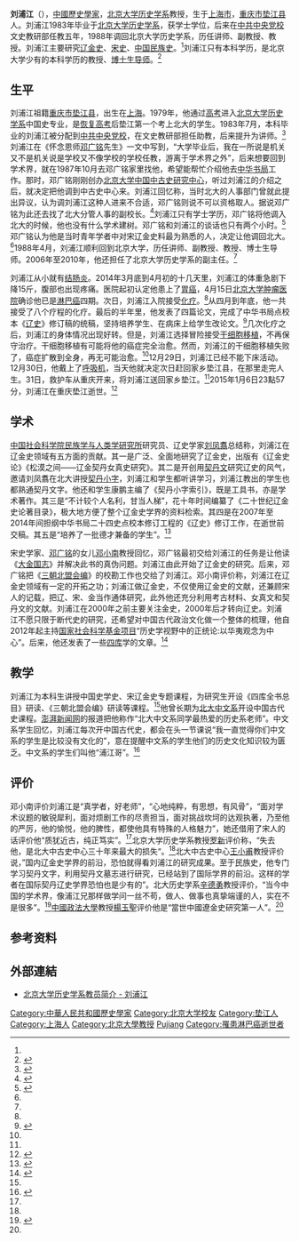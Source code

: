{{Infobox person
| name                      = 刘浦江
| image                     = Liu Pujiang.jpg
| image_size                = 250
| alt                       = <!-- 圖像替代 -->
| caption                   = <!-- 圖像描述 -->
| birth_date                = 1961年8月
| birth_place               = [[上海市|上海市]]
| death_date                = 2015年1月6日（53歲）
| death_place               = [[重庆市|重庆市]][[垫江县|垫江县]]
| death_cause               = 癌症
| nationality               = {{PRC}}
| ethnicity                 = 汉族
| education                 = 学士
| alma_mater                = [[北京大学|北京大学]][[北京大学历史学系|历史学系]]
| occupation                = 辽金史学家，北京大学历史学系教授
| home_town                 = [[重庆市|重庆市]][[垫江县|垫江县]]
| spouse                    = 张文<ref name=cw>{{cite news|title=“中国辽金史研究第一人”刘浦江走了 本科学历的他在北大当博导|url=http://www.sc.xinhuanet.com/content/2015-01/09/c_1113935622.htm|accessdate=2015-01-12|newspaper=成都晚报|date=2015-01-09|deadurl=yes|archiveurl=https://web.archive.org/web/20150112171926/http://www.sc.xinhuanet.com/content/2015-01/09/c_1113935622.htm|archivedate=2015-01-12}}</ref>
}}
'''刘浦江'''（{{bd|1961年|8月|2015年|1月6日||}}），[[中國|中國]][[歷史學家|歷史學家]]，[[北京大学|北京大学]][[北京大学历史学系|历史学系]]教授，生于[[上海市|上海市]]，[[重庆市|重庆市]][[垫江县|垫江县]]人。刘浦江1983年毕业于[[北京大学|北京大学]][[北京大学历史学系|历史学系]]，获学士学位，后来在[[中共中央党校|中共中央党校]]文史教研部任教五年，1988年调回北京大学历史学系，历任讲师、副教授、教授。刘浦江主要研究[[辽朝|辽]][[金朝|金史]]、[[宋朝|宋史]]、[[中国民族史|中国民族史]]。<ref name=jl/>刘浦江只有本科学历，是北京大学少有的本科学历的教授、[[博士生导师|博士生导师]]。<ref name=gm>{{cite news|title=追记北大历史系教授刘浦江：真学者 好老师|url=http://news.xinhuanet.com/edu/2015-01-08/c_127368629.htm|accessdate=2015-01-12|newspaper=光明日报|date=2015-01-08|archive-date=2015-01-12|archive-url=https://web.archive.org/web/20150112182541/http://news.xinhuanet.com/edu/2015-01-08/c_127368629.htm|dead-url=no}}</ref>

== 生平 ==
刘浦江祖籍[[重庆市|重庆市]][[垫江县|垫江县]]，出生在[[上海|上海]]。1979年，他通过[[普通高等學校招生全國統一考試|高考]]进入[[北京大学|北京大学]][[北京大学历史学系|历史学系]]中国史专业，是[[恢复高考|恢复高考]]后垫江第一个考上北大的学生。1983年7月，本科毕业的刘浦江被分配到[[中共中央党校|中共中央党校]]，在文史教研部担任助教，后来提升为讲师。<ref name=jl>{{cite web|title=刘浦江|url=http://www.hist.pku.edu.cn/faculty/ACH/liupj.htm|work=北京大学历史学系教员简介|publisher=北京大学历史学系|accessdate=2015-01-12|deadurl=yes|archiveurl=https://web.archive.org/web/20141226015722/http://www.hist.pku.edu.cn/faculty/ACH/liupj.htm|archivedate=2014-12-26}}</ref>刘浦江在《怀念恩师[[邓广铭|邓广铭]]先生》一文中写到，“大学毕业后，我在一所说是机关又不是机关说是学校又不像学校的学校任教，游离于学术界之外”，后来想要回到学术界，就在1987年10月去邓广铭家里找他，希望能帮忙介绍他去[[中华书局|中华书局]]工作。那时，邓广铭刚刚创办[[北京大学中国中古史研究中心|北京大学中国中古史研究中心]]，听过刘浦江的介绍之后，就决定把他调到中古史中心来。刘浦江回忆称，当时北大的人事部门曾就此提出异议，认为调刘浦江这种人进来不合适，邓广铭则说不可以资格取人。据说邓广铭为此还去找了北大分管人事的副校长。<ref name=hn>{{cite news|author=刘浦江|title=怀念恩师邓广铭先生|url=http://www.21ccom.net/articles/history/xiandai/20150107118634_all.html|accessdate=2015-01-12|newspaper=中华读书报|date=2007-04-11|publisher=[[共识网|共识网]]|archiveurl=https://web.archive.org/web/20150112171629/http://www.21ccom.net/articles/history/xiandai/20150107118634_all.html|archivedate=2015-01-12|deadurl=yes}}</ref>刘浦江只有学士学历，邓广铭将他调入北大的时候，他也没有什么学术建树。邓广铭和刘浦江的谈话也只有两个小时。<ref name=pkun>{{cite news|title=【燕园学人】他用生命来著辽金史——记北京大学历史学系刘浦江教授|url=http://pkunews.pku.edu.cn/xwzh/2015-01/09/content_287021.htm|accessdate=2015-01-12|newspaper=北京大学新闻网|date=2015-01-09|archive-date=2016-03-04|archive-url=https://web.archive.org/web/20160304140130/http://pkunews.pku.edu.cn/xwzh/2015-01/09/content_287021.htm|dead-url=no}}</ref>邓广铭认为他是当时青年学者中对宋辽金史料最为熟悉的人，决定让他调回北大。<ref name=gm/>1988年4月，刘浦江顺利回到北京大学，历任讲师、副教授、教授、博士生导师。2006年至2010年，他还担任了北京大学历史学系的副主任。<ref name=jl/>

刘浦江从小就有[[结肠炎|结肠炎]]。2014年3月底到4月初的十几天里，刘浦江的体重急剧下降15斤，腹部也出现疼痛。医院起初认定他患上了[[胃癌|胃癌]]，4月15日[[北京大学肿瘤医院|北京大学肿瘤医院]]确诊他已是[[淋巴癌|淋巴癌]]四期。次日，刘浦江入院接受[[化疗|化疗]]。<ref name=cw/>从四月到年底，他一共接受了八个疗程的化疗。最后的半年里，他发表了四篇论文，完成了中华书局点校本《[[辽史|辽史]]》修订稿的统稿，坚持培养学生、在病床上给学生改论文。<ref name=mrb>{{cite news|author=苗润博|title=有寄托 无所惧|url=http://news.163.com/15/0112/03/AFNQKVL100014AED.html|accessdate=2015-01-12|newspaper=北青网-北京青年报|date=2015-01-12|archive-url=https://web.archive.org/web/20150112162149/http://news.163.com/15/0112/03/AFNQKVL100014AED.html|archive-date=2015-01-12|dead-url=yes}}</ref>几次化疗之后，刘浦江的身体情况出现好转。但是，刘浦江选择冒险接受[[干细胞移植|干细胞移植]]，不再保守治疗。干细胞移植有可能将他的癌症完全治愈。然而，刘浦江的干细胞移植失败了，癌症扩散到全身，再无可能治愈。<ref name=mrb/>12月29日，刘浦江已经不能下床活动。12月30日，他戴上了[[呼吸机|呼吸机]]，当天他就决定次日赶回家乡垫江县，在那里走完人生。31日，救护车从重庆开来，将刘浦江送回家乡垫江。<ref name=cw/>2015年1月6日23點57分，刘浦江在重庆垫江逝世。<ref name=nfrb>{{cite news|title=“國內遼金史研究第一人”劉浦江逝世|url=http://cpc.people.com.cn/BIG5/n/2015/0108/c87393-26347431.html|accessdate=2015-01-12|newspaper=南方日報|date=2015-01-08|archive-date=2019-08-02|archive-url=https://web.archive.org/web/20190802180815/http://cpc.people.com.cn/BIG5/n/2015/0108/c87393-26347431.html|dead-url=no}}</ref>

== 学术 ==
[[中国社会科学院|中国社会科学院]][[中国社会科学院民族学与人类学研究所|民族学与人类学研究所]]研究员、辽史学家[[刘凤翥|刘凤翥]]总结称，刘浦江在辽金史领域有五方面的贡献。其一是广泛、全面地研究了辽金史，出版有《辽金史论》《松漠之间——辽金契丹女真史研究》。其二是开创用[[契丹文|契丹文]]研究辽史的风气，邀请刘凤翥在北大讲授[[契丹小字|契丹小字]]，刘浦江和学生都听讲学习，刘浦江教出的学生也都熟通契丹文字。他还和学生康鹏主编了《契丹小字索引》，既是工具书，亦是学术著作。其三是“不计较个人名利，甘当人梯”，花十年时间编纂了《二十世纪辽金史论著目录》，极大地方便了整个辽金史学界的资料检索。其四是在2007年至2014年间担纲中华书局二十四史点校本修订工程的《辽史》修订工作，在逝世前交稿。其五是“培养了一批德才兼备的学生”。<ref>{{cite news|title=刘凤翥谈刘浦江的五大学术贡献|url=http://www.cssn.cn/zx/bwyc/201501/t20150109_1473248.shtml|accessdate=2015-01-12|newspaper=中国社会科学网|date=2015-01-09|archive-date=2016-03-04|archive-url=https://web.archive.org/web/20160304115710/http://www.cssn.cn/zx/bwyc/201501/t20150109_1473248.shtml|dead-url=no}}</ref>

宋史学家、[[邓广铭|邓广铭]]的女儿[[邓小南|邓小南]]教授回忆，邓广铭最初交给刘浦江的任务是让他读《[[大金国志|大金国志]]》并解决此书的真伪问题。刘浦江由此开始了辽金史的研究。后来，邓广铭把《[[三朝北盟会编|三朝北盟会编]]》的校勘工作也交给了刘浦江。邓小南评价称，刘浦江在辽金史领域有一定的开拓之功；刘浦江做辽金史，不仅使用辽金史的文献，还兼顾宋人的记载，把辽、宋、金当作通体研究，此外他还充分利用考古材料、女真文和契丹文的文献。刘浦江在2000年之前主要关注金史，2000年后才转向辽史。刘浦江不愿只限于断代史的研究，还希望对中国古代政治文化做一个整体的梳理，他自2012年起主持[[国家社会科学基金项目|国家社会科学基金项目]]“历史学视野中的正统论:以华夷观念为中心”。后来，他还发表了一些[[四库全书|四库]]学的文章。<ref name=dxn>{{cite news|title=邓小南追忆刘浦江：“质犹近古，纯正笃实”|url=http://www.cssn.cn/zx/bwyc/201501/t20150109_1473102.shtml|accessdate=2015-01-12|newspaper=中国社会科学网|date=2015-01-09|archive-date=2015-09-23|archive-url=https://web.archive.org/web/20150923212409/http://www.cssn.cn/zx/bwyc/201501/t20150109_1473102.shtml|dead-url=no}}</ref>

== 教学 ==
刘浦江为本科生讲授中国史学史、宋辽金史专题课程，为研究生开设《四库全书总目》研读、《三朝北盟会编》研读等课程。<ref name=gm/>他曾长期为[[北大中文系|北大中文系]]开设中国古代史课程。[[澎湃新闻网|澎湃新闻网]]的报道把他称作“北大中文系同学最热爱的历史系老师”。中文系学生回忆，刘浦江每次开中国古代史，都会在头一节课说“我一直觉得你们中文系的学生是比较没有文化的”，意在提醒中文系的学生他们的历史文化知识较为匮乏。中文系的学生们叫他“浦江哥”。<ref>{{cite news|title=刘浦江：北大中文系同学最热爱的历史系老师|url=http://news.163.com/15/0107/09/AFBKOC7K00014SEH.html|accessdate=2015-01-12|newspaper=澎湃新闻网|date=2015-01-07|archive-url=https://web.archive.org/web/20150112162741/http://news.163.com/15/0107/09/AFBKOC7K00014SEH.html|archive-date=2015-01-12|dead-url=yes}}</ref>

== 评价 ==
邓小南评价刘浦江是“真学者，好老师”，“心地纯粹，有思想，有风骨”，“面对学术议题的敏锐犀利，面对烦剧工作的尽责担当，面对挑战坎坷的达观执著，乃至他的严厉，他的愉悦，他的脾性，都使他具有特殊的人格魅力”，她还借用了宋人的话评价他“质犹近古，纯正笃实”。<ref name=dxn/>北京大学历史学系教授[[罗新|罗新]]评价称，“失去他，是北大中古史中心三十年来最大的损失“。<ref name=pkun/>北大中古史中心[[王小甫|王小甫]]教授评价说，”国内辽金史学界的前沿，恐怕就得看刘浦江的研究成果。至于民族史，他专门学习契丹文字，利用契丹文墓志进行研究，已经站到了国际学界的前沿。这样的学者在国际契丹辽史学界恐怕也是少有的”。北大历史学系[[辛德勇|辛德勇]]教授评价，“当今中国的学术界，像浦江兄那样做学问一丝不苟，做人、做事也真挚端谨的人，实在不是很多”。<ref>{{cite news|title=刘浦江：只有学士学位，凭真才实学成为中国辽金史研究第一人|url=http://www.chnmuseum.cn/(S(yxawjzrxwvoqdsbc4sxzf255))/Default.aspx?TabId=138&InfoID=103946&frtid=40|accessdate=2015-01-12|newspaper=澎湃新闻网|date=2015-01-08|deadurl=yes|archiveurl=https://web.archive.org/web/20150112163116/http://www.chnmuseum.cn/(S(yxawjzrxwvoqdsbc4sxzf255))/Default.aspx?TabId=138&InfoID=103946&frtid=40|archivedate=2015-01-12|df=}}</ref>[[中國政法大學|中國政法大學]]教授[[楊玉聖|楊玉聖]]评价他是“當世中國遼金史研究第一人”。<ref name=nfrb/>

==参考资料==
{{reflist|2}}

==外部連結==
* [https://web.archive.org/web/20141226015722/http://www.hist.pku.edu.cn/faculty/ACH/liupj.htm 北京大学历史学系教员简介 - 刘浦江]

{{DEFAULTSORT:Liu Pujiang}}
[[Category:中華人民共和國歷史學家|Category:中華人民共和國歷史學家]]
[[Category:北京大学校友|Category:北京大学校友]]
[[Category:垫江人|Category:垫江人]]
[[Category:上海人|Category:上海人]]
[[Category:北京大學教授|Category:北京大學教授]]
[[Category:刘姓|Pujiang]]
[[Category:罹患淋巴癌逝世者|Category:罹患淋巴癌逝世者]]